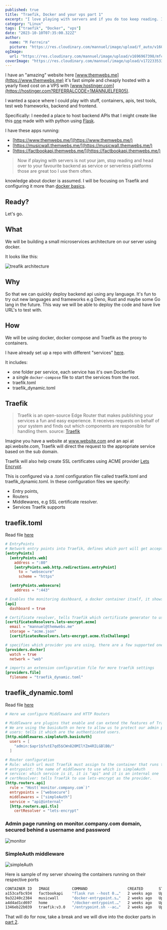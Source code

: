 ```yaml
---
published: true
title: "Traefik, Docker and your vps part 1"
excerpt: "I love playing with servers and if you do too keep reading. I will show you how to setup a Traefik proxy and docker environment on your VPS."
category: "Linux"
tags: ["traefik", "Docker", "vps"]
date: "2023-10-10T07:35:00.322Z"
author:
  name: "M Ferreira"
  picture: "https://res.cloudinary.com/mannuel/image/upload/f_auto/v1604067445/images/mee.jpg"
ogImage:
  url: "https://res.cloudinary.com/mannuel/image/upload/v1696967398/mfcom/traefik-docker.png"
coverImage: "https://res.cloudinary.com/mannuel/image/upload/v1722335339/mfcom/traefik-docker.png"
---
```


I have an "amazing" website here [www.themwebs.me](https://www.themwebs.me) it's fast simple and cheaply hosted with a yearly fixed cost on a VPS with [www.hostinger.com](https://hostinger.com?REFERRALCODE=1MANNUELFER05).

I wanted a space where I could play with stuff, containers, apis, test tools, test web frameworks, backend and frontend.

Specifically: I needed a place to host backend APIs that I might create like this [one](https://factbookapi.themwebs.me/population-levels) made with with python using [Flask](https://flask.palletsprojects.com).

I have these apps running:

- [https://www.themwebs.me/](https://www.themwebs.me/)
- [https://musicwall.themwebs.me/](https://musicwall.themwebs.me/)
- [https://factbookapi.themwebs.me/](https://factbookapi.themwebs.me/)

> Now if playing with servers is not your jam, stop reading and head over to your favourite backend as service or serverless platforms those are great too I use them often.

knowledge about docker is assumed. I will be focusing on Traefik and configuring it more than [docker basics](https://www.docker.com/101-tutorial).

## Ready?

Let's go.

## What

We will be building a small microservices architecture on our server using docker.

It looks like this:

![treafik architecture](https://res.cloudinary.com/mannuel/image/upload/v1698482073/mfcom/treafik-flow.png)

## Why

So that we can quickly deploy backend api using any language. It's fun to try out new languages and frameworks e.g Deno, Rust and maybe some Go lang in the future. This way we will be able to deploy the code and have live URL's to test with.

## How

We will be using docker, docker compose and Traefik as the proxy to containers.

I have already set up a repo with different "services" [here](https://github.com/mannuelf/them-webs-vps).

It includes:

- one folder per service, each service has it's own Dockerfile
- a single `docker-compose` file to start the services from the root.
- traefik.toml
- traefik_dynamic.toml

## Traefik

> Traefik is an open-source Edge Router that makes publishing your services a fun and easy experience. It receives requests on behalf of your system and finds out which components are responsible for handling them.
> source: [Traefik](https://doc.traefik.io/traefik)

Imagine you have a website at www.website.com and an api at api.website.com, Traefik will direct the request to the appropriate service based on the sub domain.

Traefik will also help create SSL certificates using ACME provider [Lets Encrypt](https://letsencrypt.org/).

This is configured via a .toml configuration file called traefik.toml and traefik_dynamic.toml. In these configuration files we specify:

- Entry points,
- Routers
- Middlewares, e.g SSL certificate resolver.
- Services Traefik supports

## traefik.toml

Read file [here](https://github.com/mannuelf/them-webs-vps/blob/main/traefik.toml)

```toml
# EntryPoints
# Network entry points into Traefik, defines which port will get accept traffick on either TCP or UDP
[entryPoints]
  [entryPoints.web]
    address = ":80"
    [entryPoints.web.http.redirections.entryPoint]
      to = "websecure"
      scheme = "https"

  [entryPoints.websecure]
    address = ":443"

# Enables the monitoring dashboard, a docker container itself, it shows you an overview of all your running containers (services)
[api]
  dashboard = true

# Certificate resolver, tells Traefik which certificate generator to use and configures the admin email.
[certificatesResolvers.lets-encrypt.acme]
  email = "mannuel@themwebs.me"
  storage = "acme.json"
  [certificatesResolvers.lets-encrypt.acme.tlsChallenge]

# specifies which provider you are using, there are a few supported ones (Kubernetes, Marathon, Rancher)
[providers.docker]
  watch = true
  network = "web"

# imports an extension configuration file for more traefik settings
[providers.file]
  filename = "traefik_dynamic.toml"
```

## traefik_dynamic.toml

Read file [here](https://github.com/mannuelf/them-webs-vps/blob/main/traefik_dynamic.toml)

```toml
# Here we configure Middleware and HTTP Routers

# Middleware are plugins that enable and can extend the features of Traefik
# We are using the basicAuth on here to allow us to protect our admin portal website that shows our running containters
# users: tells it which are the authenticated users.
[http.middlewares.simpleAuth.basicAuth]
  users = [
    "admin:$apr1$futE7qd5$CWn820MIlYZm4RILGBlB0/"
  ]

# Router configuration
# Rule: which url must Traefik must assign to the container that runs the web portal site, so entering https://monitor.company.com will load the admin site.
# entrypoint: the name of middleware to use which is simpleAuth
# service: which service is it, it is "api" and it is an internal one
# certResolver: tells Traefik to use lets-encrypt as the provider.
[http.routers.api]
  rule = "Host(`monitor.company.com`)"
  entrypoints = ["websecure"]
  middlewares = ["simpleAuth"]
  service = "api@internal"
  [http.routers.api.tls]
    certResolver = "lets-encrypt"
```

### Admin page running on monitor.company.com domain, secured behind a username and password

![monitor](https://res.cloudinary.com/mannuel/image/upload/v1698484441/mfcom/monitor.themwebs.me_dashboard_.png)

### SimpleAuth middleware

![simpleAuth](https://res.cloudinary.com/mannuel/image/upload/v1698484440/mfcom/monitor.themwebs.me_dashboard__1.png)

Here is sample of my server showing the containers running on their respective ports

```bash
CONTAINER ID   IMAGE          COMMAND                  CREATED       STATUS       PORTS                                                                      NAMES
a153cafbc934   factbookapi    "flask run --host 0.…"   2 weeks ago   Up 2 weeks   5000/tcp                                                                   factbookapi-service
9a32240c2384   musicwall      "docker-entrypoint.s…"   2 weeks ago   Up 2 weeks   3000/tcp                                                                   musicwall-service
a4d4ad1cd697   home           "/docker-entrypoint.…"   2 weeks ago   Up 2 weeks   80/tcp                                                                     home-service
1346eb22b039   traefik:v3.0   "/entrypoint.sh --ac…"   2 weeks ago   Up 2 weeks   0.0.0.0:80->80/tcp, :::80->80/tcp, 0.0.0.0:443->443/tcp, :::443->443/tcp   traefik

```

That will do for now, take a break and we will dive into the docker parts in [part 2](https://mannuelferreira.com/posts/traefik-docker-and-vps-part-2).
